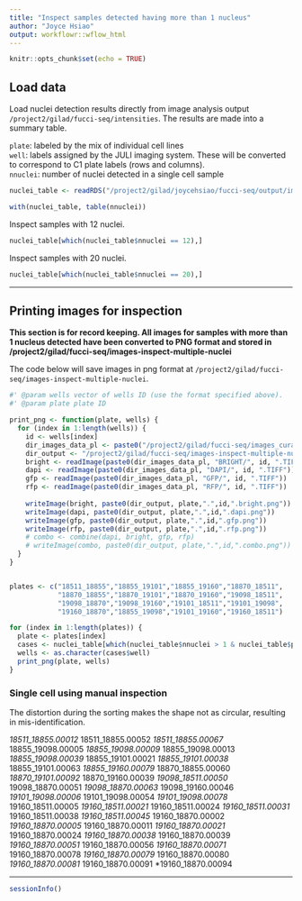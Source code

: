 ```yaml
---
title: "Inspect samples detected having more than 1 nucleus"
author: "Joyce Hsiao"
output: workflowr::wflow_html
---
```






```r
knitr::opts_chunk$set(echo = TRUE)
```


## Load data 

Load nuclei detection results directly from image analysis output `/project2/gilad/fucci-seq/intensities`. The results are made into a summary table.

`plate`: labeled by the mix of individual cell lines  
`well`: labels assigned by the JULI imaging system. These will be converted to correspond to C1 plate labels (rows and columns).  
`nnuclei`: number of nuclei detected in a single cell sample  

```r
nuclei_table <- readRDS("/project2/gilad/joycehsiao/fucci-seq/output/image-qc.rds")

with(nuclei_table, table(nnuclei))
```

Inspect samples with 12 nuclei.

```r
nuclei_table[which(nuclei_table$nnuclei == 12),]
```

Inspect samples with 20 nuclei.

```r
nuclei_table[which(nuclei_table$nnuclei == 20),]
```

---

## Printing images for inspection

**This section is for record keeping. All images for samples with more than 1 nucleus detected have been converted to PNG format and stored in /project2/gilad/fucci-seq/images-inspect-multiple-nuclei**

The code below will save images in png format at `/project2/gilad/fucci-seq/images-inspect-multiple-nuclei`.

```r
#' @param wells vector of wells ID (use the format specified above).
#' @param plate plate ID

print_png <- function(plate, wells) {
  for (index in 1:length(wells)) {
    id <- wells[index]
    dir_images_data_pl <- paste0("/project2/gilad/fucci-seq/images_curated/",plate,"/")
    dir_output <- "/project2/gilad/fucci-seq/images-inspect-multiple-nuclei/"
    bright <- readImage(paste0(dir_images_data_pl, "BRIGHT/", id, ".TIFF"))
    dapi <- readImage(paste0(dir_images_data_pl, "DAPI/", id, ".TIFF"))
    gfp <- readImage(paste0(dir_images_data_pl, "GFP/", id, ".TIFF"))
    rfp <- readImage(paste0(dir_images_data_pl, "RFP/", id, ".TIFF"))
    
    writeImage(bright, paste0(dir_output, plate,".",id,".bright.png"))
    writeImage(dapi, paste0(dir_output, plate,".",id,".dapi.png"))
    writeImage(gfp, paste0(dir_output, plate,".",id,".gfp.png"))
    writeImage(rfp, paste0(dir_output, plate,".",id,".rfp.png"))
    # combo <- combine(dapi, bright, gfp, rfp)
    # writeImage(combo, paste0(dir_output, plate,".",id,".combo.png"))
  }
}


plates <- c("18511_18855","18855_19101","18855_19160","18870_18511",
            "18870_18855","18870_19101","18870_19160","19098_18511",
            "19098_18870","19098_19160","19101_18511","19101_19098",
            "19160_18870","18855_19098","19101_19160","19160_18511")

for (index in 1:length(plates)) {
  plate <- plates[index]
  cases <- nuclei_table[which(nuclei_table$nnuclei > 1 & nuclei_table$plate == plate),]
  wells <- as.character(cases$well)
  print_png(plate, wells) 
}
```


### Single cell using manual inspection

The distortion during the sorting makes the shape not as circular, resulting in mis-identification.

*18511_18855.00012
*18511_18855.00052
*18511_18855.00067
*18855_19098.00005
*18855_19098.00009
*18855_19098.00013
*18855_19098.00039
*18855_19101.00021
*18855_19101.00038
*18855_19101.00063
*18855_19160.00079
*18870_18855.00060
*18870_19101.00092
*18870_19160.00039
*19098_18511.00050
*19098_18870.00051
*19098_18870.00063
*19098_19160.00046
*19101_19098.00006
*19101_19098.00054
*19101_19098.00078
*19160_18511.00005
*19160_18511.00021
*19160_18511.00024
*19160_18511.00031
*19160_18511.00038
*19160_18511.00045
*19160_18870.00002
*19160_18870.00005
*19160_18870.00011
*19160_18870.00021
*19160_18870.00024
*19160_18870.00038
*19160_18870.00039
*19160_18870.00051
*19160_18870.00056
*19160_18870.00071
*19160_18870.00078
*19160_18870.00079
*19160_18870.00080
*19160_18870.00081
*19160_18870.00091
*19160_18870.00094





---


```r
sessionInfo()
```

